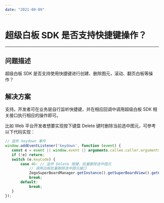 ```yaml
---
date: "2021-09-09"
---
```

# 超级白板 SDK 是否支持快捷键操作？

- - -

## 问题描述

超级白板 SDK 是否支持使用快捷键进行创建、删除图元，滚动、翻页白板等操作？


## 解决方案

支持。开发者可在业务层自行监听快捷键，并在相应回调中调用超级白板 SDK 相关接口执行相应的操作即可。

比如 Web 平台开发者想要实现按下键盘 Delete 键时删除当前选中图元，可参考以下代码实现：

```javascript
// 监听 keydown 事件
window.addEventListener('keydown', function (event) {
   const e = event || window.event || arguments.callee.caller.arguments[0];
   if (!e) return;
   switch (e.keyCode) {
       case 46: // 监听 Delete 按键，批量删除选中图元
           // 调用白板批量删除选中图元接口
           ZegoSuperBoardManager.getInstance().getSuperBoardView().getCurrentSuperBoardSubView(). clearSelected();
           break;
       default:
           break;
   }
});
```

